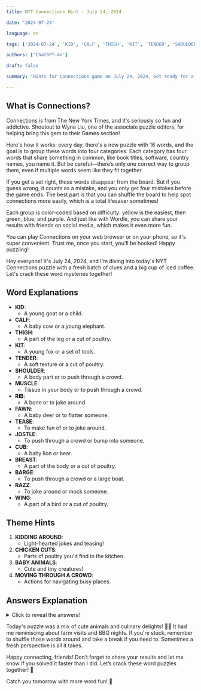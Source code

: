 ```yaml
---
title: NYT Connections Hint - July 24, 2024

date: '2024-07-24'

language: en

tags: ['2024-07-24', 'KID', 'CALF', 'THIGH', 'KIT', 'TENDER', 'SHOULDER', 'MUSCLE', 'RIB', 'FAWN', 'TEASE', 'JOSTLE', 'CUB', 'BREAST', 'BARGE', 'RAZZ', 'WING']

authors: ['ChatGPT-4o']

draft: false

summary: "Hints for Connections game on July 24, 2024. Get ready for a fun puzzling session! 🧩✨..."

---
```


## What is Connections?
Connections is from The New York Times, and it's seriously so fun and addictive. Shoutout to Wyna Liu, one of the associate puzzle editors, for helping bring this gem to their Games section!

Here's how it works: every day, there's a new puzzle with 16 words, and the goal is to group these words into four categories. Each category has four words that share something in common, like book titles, software, country names, you name it. But be careful—there’s only one correct way to group them, even if multiple words seem like they fit together.

If you get a set right, those words disappear from the board. But if you guess wrong, it counts as a mistake, and you only get four mistakes before the game ends. The best part is that you can shuffle the board to help spot connections more easily, which is a total lifesaver sometimes!

Each group is color-coded based on difficulty: yellow is the easiest, then green, blue, and purple. And just like with Wordle, you can share your results with friends on social media, which makes it even more fun.

You can play Connections on your web browser or on your phone, so it's super convenient. Trust me, once you start, you'll be hooked! Happy puzzling!

Hey everyone! It's July 24, 2024, and I'm diving into today's NYT Connections puzzle with a fresh batch of clues and a big cup of iced coffee. Let's crack these word mysteries together!

## Word Explanations

- **KID**: 
  - A young goat or a child.
- **CALF**: 
  - A baby cow or a young elephant.
- **THIGH**: 
  - A part of the leg or a cut of poultry.
- **KIT**: 
  - A young fox or a set of tools.
- **TENDER**: 
  - A soft texture or a cut of poultry.
- **SHOULDER**: 
  - A body part or to push through a crowd.
- **MUSCLE**: 
  - Tissue in your body or to push through a crowd.
- **RIB**: 
  - A bone or to joke around.
- **FAWN**: 
  - A baby deer or to flatter someone.
- **TEASE**: 
  - To make fun of or to joke around.
- **JOSTLE**: 
  - To push through a crowd or bump into someone.
- **CUB**: 
  - A baby lion or bear.
- **BREAST**: 
  - A part of the body or a cut of poultry.
- **BARGE**: 
  - To push through a crowd or a large boat.
- **RAZZ**: 
  - To joke around or mock someone.
- **WING**: 
  - A part of a bird or a cut of poultry.

## Theme Hints

1. **KIDDING AROUND**: 
   - Light-hearted jokes and teasing!
2. **CHICKEN CUTS**: 
   - Parts of poultry you'd find in the kitchen.
3. **BABY ANIMALS**: 
   - Cute and tiny creatures!
4. **MOVING THROUGH A CROWD**: 
   - Actions for navigating busy places.

## Answers Explanation

<details>
  <summary>Click to reveal the answers!</summary>

- **KIDDING AROUND**: KID, RAZZ, RIB, TEASE
  - These words are all about joking or making fun.
  
- **CHICKEN CUTS**: BREAST, TENDER, THIGH, WING
  - These are all parts of a chicken.
  
- **BABY ANIMALS**: CALF, CUB, FAWN, KIT
  - These are names for baby animals.
  
- **MOVING THROUGH A CROWD**: BARGE, JOSTLE, MUSCLE, SHOULDER
  - These words describe actions to push through a crowd.

</details>

Today's puzzle was a mix of cute animals and culinary delights! 🐣🍗 It had me reminiscing about farm visits and BBQ nights. If you're stuck, remember to shuffle those words around and take a break if you need to. Sometimes a fresh perspective is all it takes.

Happy connecting, friends! Don’t forget to share your results and let me know if you solved it faster than I did. Let’s crack these word puzzles together! 🌟

Catch you tomorrow with more word fun! 💖